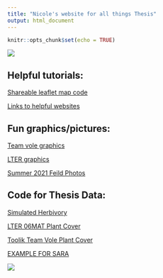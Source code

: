 ```yaml
---
title: "Nicole's website for all things Thesis"
output: html_document
---
```


```r
knitr::opts_chunk$set(echo = TRUE)
```


<img src="Images/TheBoys_HerbivoryTransect.jpg" class="center">


## Helpful tutorials:  

[Shareable leaflet map code](Rmd/Sharable-map-code.html)  

[Links to helpful websites](Rmd/Helpful links.html)

## Fun graphics/pictures:  

[Team vole graphics](Rmd/Team_vole_graphics.html)  

[LTER graphics](Rmd/LTER_graphics.html)  

[Summer 2021 Feild Photos](Rmd/summer_2021_feild_photos.html)

## Code for Thesis Data:  

[Simulated Herbivory](Rmd/Simulated_Herbivory.html)  

[LTER 06MAT Plant Cover](Rmd/LTER_06MAT_cover_thesis.html)

[Toolik Team Vole Plant Cover](Rmd/Team_Vole_cover.html)

[EXAMPLE FOR SARA](Rmd/Sara_data_box_whisker.html)

<img src="Images/mountains.png" class="center">